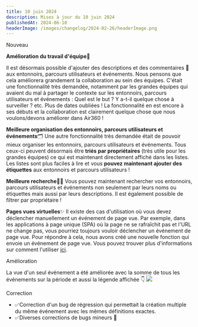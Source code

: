 ```yaml
---
title: 10 juin 2024
description: Mises à jour du 10 juin 2024
publishedAt: 2024-06-10
headerImage: /images/changelog/2024-02-26/headerImage.png
---
```


<Badge variant="noLink" className="m-0">
  <span>Nouveau</span>
</Badge>

**Amélioration du travail d'équipe**🙌

Il est désormais possible d'ajouter des descriptions et des commentaires 💬 aux entonnoirs, parcours utilisateurs et événements. Nous pensons que cela améliorera grandement la collaboration au sein des équipes.
C'était une fonctionnalité très demandée, notamment par les grandes équipes qui avaient du mal à partager le contexte sur les entonnoirs, parcours utilisateurs et événements : Quel est le but ? Y a-t-il quelque chose à surveiller ? etc. Plus de dates oubliées !
La fonctionnalité en est encore à ses débuts et la collaboration est clairement quelque chose que nous voulons/devons améliorer dans Air360 !

**Meilleure organisation des entonnoirs, parcours utilisateurs et événements**🗂️
Une autre fonctionnalité très demandée était de pouvoir mieux organiser les entonnoirs, parcours utilisateurs et événements.
Tous ceux-ci peuvent désormais être **triés par propriétaires** (très utile pour les grandes équipes) ce qui est maintenant directement affiché dans les listes.
Les listes sont plus faciles à lire et vous **pouvez maintenant ajouter des étiquettes** aux entonnoirs et parcours utilisateurs !

**Meilleure recherche**🕵🏻
Vous pouvez maintenant rechercher vos entonnoirs, parcours utilisateurs et événements non seulement par leurs noms ou étiquettes mais aussi par leurs descriptions.
Il est également possible de filtrer par propriétaire !


**Pages vues virtuelles**✨
Il existe des cas d'utilisation où vous devez déclencher manuellement un événement de page vue. Par exemple, dans les applications à page unique (SPA) où la page ne se rafraîchit pas et l'URL ne change pas, vous pourriez toujours vouloir déclencher un événement de page vue. Pour répondre à cela, nous avons créé une nouvelle fonction qui envoie un événement de page vue. Vous pouvez trouver plus d'informations sur comment l'utiliser [ici](https://app.air360.io/docs/quickstart-api/#virtual-pageview).


<Badge variant="noLink" className="m-0">
  <span>Amélioration</span>
</Badge>

La vue d'un seul événement a été améliorée avec la somme de tous les événements sur la période et aussi la légende affichée 👇
![](/images/changelog/2024-06-10/1.png)


<Badge variant="noLink" className="m-0">
  <span>Correction</span>
</Badge>

- ✅Correction d'un bug de régression qui permettait la création multiple du même événement avec les mêmes définitions exactes.
- ✅Diverses corrections de bugs mineurs 🐛
